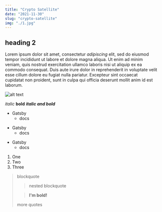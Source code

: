 ```yaml
---
title: "Crypto Satellite"
date: "2021-11-30"
slug: "crypto-satellite"
img: "./1.jpg"
---
```


## heading 2

Lorem ipsum dolor sit amet, consectetur _adipiscing_ elit, sed do eiusmod tempor incididunt ut labore et dolore magna aliqua. Ut enim ad minim veniam, quis nostrud exercitation ullamco laboris nisi ut aliquip ex ea commodo consequat. Duis aute irure dolor in reprehenderit in voluptate velit esse cillum dolore eu fugiat nulla pariatur. Excepteur sint occaecat cupidatat non proident, sunt in culpa qui officia deserunt mollit anim id est laborum.

![alt text](./1.jpg)

_italic_
**bold**
**_italic and bold_**

- Gatsby
  - docs

* Gatsby
  - docs

- Gatsby
  - docs

1. One
1. Two
1. Three

> blockquote
>
> > nested blockquote
>
> > **I'm bold!**
>
> more quotes
